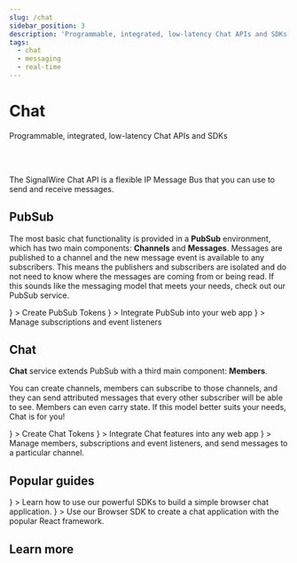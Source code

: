 ```yaml
---
slug: /chat
sidebar_position: 3
description: 'Programmable, integrated, low-latency Chat APIs and SDKs'
tags:
  - chat
  - messaging
  - real-time
---
```



# Chat

<Subtitle>Programmable, integrated, low-latency Chat APIs and SDKs</Subtitle>

<br/><br/>

The SignalWire Chat API is a flexible IP Message Bus that you can use to send and receive messages.

## PubSub

The most basic chat functionality is provided in a **PubSub** environment, which has two main components: **Channels** and **Messages**. Messages are published to a channel and the new message event is available to any subscribers. This means the publishers and subscribers are isolated and do not need to know where the messages are coming from or being read. If this sounds like the messaging model that meets your needs, check out our PubSub service.

<CardGroup>
  <Card
    title="REST API"
    href="/rest/signalwire-rest/endpoints/pubsub/create-token"
    icon={<MdCode />}
  >
    Create PubSub Tokens
  </Card>
  <Card
    title="Browser SDK"
    href="/sdks/browser-sdk/pubsub/"
    icon={<MdWeb />}
  >
    Integrate PubSub into your web app
  </Card>
  <Card
    title="Realtime Server SDK"
    href="/sdks/realtime-sdk/pubsub"
    icon={<MdCloud />}
  >
    Manage subscriptions and event listeners
  </Card>
</CardGroup>

## Chat

**Chat** service extends PubSub with a third main component: **Members**.

You can create channels, members can subscribe to those channels, and they can send attributed messages that every other subscriber will be able to see. Members can even carry state. If this model better suits your needs, Chat is for you!

<CardGroup>
  <Card
    title="REST API"
    href="/rest/signalwire-rest/endpoints/chat/chat-api"
    icon={<MdCode />}
  >
    Create Chat Tokens
  </Card>
  <Card
    title="Browser SDK"
    href="/sdks/browser-sdk/chat/"
    icon={<MdWeb />}
  >
    Integrate Chat features into any web app
  </Card>
  <Card
    title="Realtime Server SDK"
    href="/sdks/realtime-sdk/chat"
    icon={<MdCloud />}
  >
    Manage members, subscriptions and event listeners, and send messages to a particular channel.
  </Card>
</CardGroup>

## Popular guides

<CardGroup>
  <Card 
    title="Build a Basic Chat Application"
    href="/chat/getting-started/get-started-with-a-simple-chat-demo"
    icon={<MdMessage />}
  >
    Learn how to use our powerful SDKs to build a simple browser chat application.
  </Card>
  <Card
    title="Build a Chat Application with React"
    href="/chat/guides/build-a-react-chat-application"
    icon={<MdRocket />}
  >
    Use our Browser SDK to create a chat application with the popular React framework.
  </Card>
</CardGroup>

## Learn more

<DocCardList />
